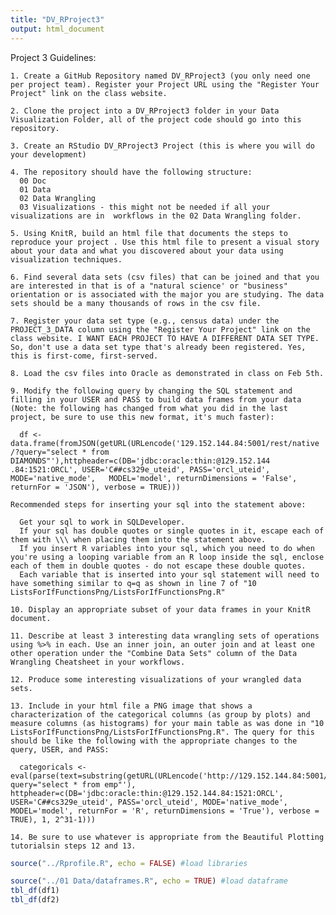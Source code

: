 ```yaml
---
title: "DV_RProject3"
output: html_document
---
```


Project 3 Guidelines:
```
1. Create a GitHub Repository named DV_RProject3 (you only need one per project team). Register your Project URL using the "Register Your Project" link on the class website.

2. Clone the project into a DV_RProject3 folder in your Data Visualization Folder, all of the project code should go into this repository.

3. Create an RStudio DV_RProject3 Project (this is where you will do your development)

4. The repository should have the following structure:
  00 Doc
  01 Data
  02 Data Wrangling
  03 Visualizations - this might not be needed if all your visualizations are in  workflows in the 02 Data Wrangling folder.

5. Using KnitR, build an html file that documents the steps to reproduce your project . Use this html file to present a visual story about your data and what you discovered about your data using visualization techniques.

6. Find several data sets (csv files) that can be joined and that you are interested in that is of a "natural science' or "business" orientation or is associated with the major you are studying. The data sets should be a many thousands of rows in the csv file.

7. Register your data set type (e.g., census data) under the PROJECT_3_DATA column using the "Register Your Project" link on the class website. I WANT EACH PROJECT TO HAVE A DIFFERENT DATA SET TYPE. So, don't use a data set type that's already been registered. Yes, this is first-come, first-served.

8. Load the csv files into Oracle as demonstrated in class on Feb 5th.

9. Modify the following query by changing the SQL statement and filling in your USER and PASS to build data frames from your data (Note: the following has changed from what you did in the last project, be sure to use this new format, it's much faster):

  df <- data.frame(fromJSON(getURL(URLencode('129.152.144.84:5001/rest/native  /?query="select * from DIAMONDS"'),httpheader=c(DB='jdbc:oracle:thin:@129.152.144  .84:1521:ORCL', USER='C##cs329e_uteid', PASS='orcl_uteid', MODE='native_mode',   MODEL='model', returnDimensions = 'False', returnFor = 'JSON'), verbose = TRUE)))

Recommended steps for inserting your sql into the statement above:

  Get your sql to work in SQLDeveloper.
  If your sql has double quotes or single quotes in it, escape each of them with \\\ when placing them into the statement above.
  If you insert R variables into your sql, which you need to do when you're using a looping variable from an R loop inside the sql, enclose each of them in double quotes - do not escape these double quotes.
  Each variable that is inserted into your sql statement will need to have something similar to q=q as shown in line 7 of "10 ListsForIfFunctionsPng/ListsForIfFunctionsPng.R"

10. Display an appropriate subset of your data frames in your KnitR document.

11. Describe at least 3 interesting data wrangling sets of operations using %>% in each. Use an inner join, an outer join and at least one other operation under the "Combine Data Sets" column of the Data Wrangling Cheatsheet in your workflows.

12. Produce some interesting visualizations of your wrangled data sets.

13. Include in your html file a PNG image that shows a characterization of the categorical columns (as group by plots) and measure columns (as histograms) for your main table as was done in "10 ListsForIfFunctionsPng/ListsForIfFunctionsPng.R". The query for this should be like the following with the appropriate changes to the query, USER, and PASS:

  categoricals <- eval(parse(text=substring(getURL(URLencode('http://129.152.144.84:5001/rest/native/?query="select * from emp"'), httpheader=c(DB='jdbc:oracle:thin:@129.152.144.84:1521:ORCL', USER='C##cs329e_uteid', PASS='orcl_uteid', MODE='native_mode', MODEL='model', returnFor = 'R', returnDimensions = 'True'), verbose = TRUE), 1, 2^31-1)))

14. Be sure to use whatever is appropriate from the Beautiful Plotting tutorialsin steps 12 and 13.
```
```r
source("../Rprofile.R", echo = FALSE) #load libraries
```
```r
source("../01 Data/dataframes.R", echo = TRUE) #load dataframe
tbl_df(df1)
tbl_df(df2)
```